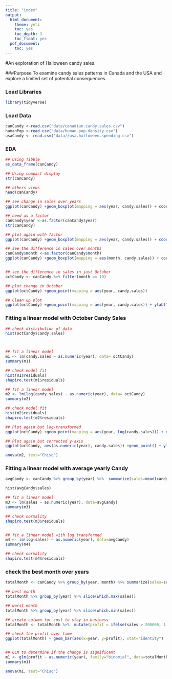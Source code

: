 ```yaml
---
title: "index"
output:
  html_document:
    theme: yeti
    toc: yes
    toc_depth: 3
    toc_float: yes
  pdf_document:
    toc: yes
---
```

#An exploration of Halloween candy sales.

###Purpose
To examine candy sales patterns in Canada and the USA and explore a limited set of potential consequences.

### Load Libraries
```r
library(tidyverse)
```

### Load Data
```r
canCandy <-read.csv("data/canadian.candy.sales.csv")
humanPop <-read.csv("data/human.pop.density.csv")
usaCandy <- read.csv("data//usa.halloween.spending.csv")
```

### EDA
```r
## Using Tibble
as_data_frame(canCandy)

## Using compact display
str(canCandy)

## others views
head(canCandy)

## see change in sales over years
ggplot(canCandy) +geom_boxplot(mapping = aes(year, candy.sales)) + coord_flip()

## need as a factor
canCandy$year <-as.factor(canCandy$year)
str(canCandy)

## plot again with factor
ggplot(canCandy) +geom_boxplot(mapping = aes(year, candy.sales)) + coord_flip()

## see the difference in sales over months
canCandy$month <-as.factor(canCandy$month)
ggplot(canCandy) +geom_boxplot(mapping = aes(month, candy.sales)) + coord_flip()


## see the difference in sales in just October
octCandy <- canCandy %>% filter(month == 10) 

## plot change in October
ggplot(octCandy) +geom_point(mapping = aes(year, candy.sales))

## Clean up plot
ggplot(octCandy) +geom_point(mapping = aes(year, candy.sales)) + ylab("Candy Sales ($)") + xlab("Year") + theme_classic()
```



### Fitting a linear model with October Candy Sales
```r
## check distribution of data
hist(octCandy$candy.sales)



## fit a linear model
m1 <- lm(candy.sales ~ as.numeric(year), data= octCandy)
summary(m1) 

## check model fit
hist(m1$residuals)
shapiro.test(m1$residuals)

## fit a linear model
m2 <- lm(log(candy.sales) ~ as.numeric(year), data= octCandy)
summary(m2) 

## check model fit
hist(m2$residuals)
shapiro.test(m2$residuals)

## Plot again but log-transformed
ggplot(octCandy) +geom_point(mapping = aes(year, log(candy.sales))) + ylab("Candy Sales ($)") + xlab("Year") + theme_classic()

## Plot again but corrected y-axis
ggplot(octCandy, aes(as.numeric(year), candy.sales)) +geom_point() + ylab("Candy Sales ($)") + xlab("Year")  +  scale_y_log10(limits = c(100000,500000)) + geom_smooth(method=lm)

anova(m2, test="Chisq")

```

### Fitting a linear model with average yearly Candy
```r
avgCandy <- canCandy %>% group_by(year) %>%  summarize(sales=mean(candy.sales),error=sd(candy.sales))

hist(avgCandy$sales)

## fit a linear model 
m3 <- lm(sales ~ as.numeric(year), data=avgCandy)
summary(m3)

## check normality
shapiro.test(m3$residuals)


## fit a linear model with log transformed
m4 <- lm(log(sales) ~ as.numeric(year), data=avgCandy)
summary(m4)

## check normality
shapiro.test(m4$residuals)

```

### check the best month over years
```r

totalMonth <- canCandy %>% group_by(year, month) %>% summarize(sales=sum(candy.sales))

## best month
totalMonth %>% group_by(year) %>% slice(which.max(sales))

## worst month
totalMonth %>% group_by(year) %>% slice(which.min(sales))

## create column for cost to stay in business
totalMonth <- totalMonth %>%  mutate(profit = ifelse(sales > 200000, 1, 0))

## check the profit over time
ggplot(totalMonth) + geom_bar(aes(x=year, y=profit), stat="identity")


## GLM to determine if the change is significant
m1 <- glm(profit ~ as.numeric(year), family="binomial", data=totalMonth)
summary(m1)

anova(m1, test="Chisq")

```





